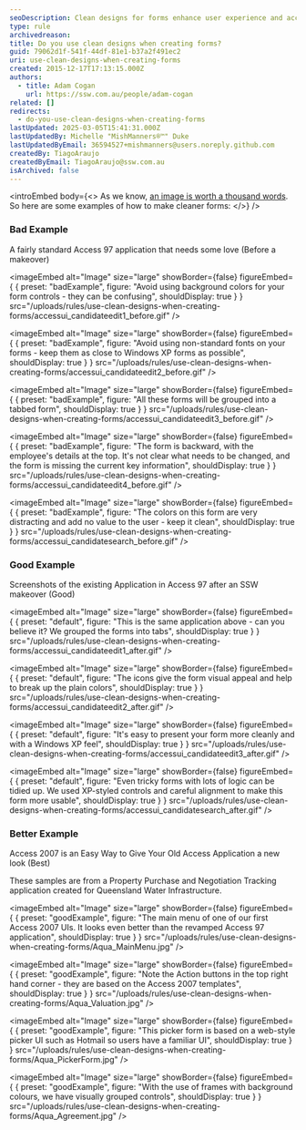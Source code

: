 ```yaml
---
seoDescription: Clean designs for forms enhance user experience and accessibility by using simple layouts, clear typography, and minimal visual distractions.
type: rule
archivedreason:
title: Do you use clean designs when creating forms?
guid: 79062d1f-541f-44df-81e1-b37a2f491ec2
uri: use-clean-designs-when-creating-forms
created: 2015-12-17T17:13:15.000Z
authors:
  - title: Adam Cogan
    url: https://ssw.com.au/people/adam-cogan
related: []
redirects:
  - do-you-use-clean-designs-when-creating-forms
lastUpdated: 2025-03-05T15:41:31.000Z
lastUpdatedBy: Michelle "MishManners®™" Duke
lastUpdatedByEmail: 36594527+mishmanners@users.noreply.github.com
createdBy: TiagoAraujo
createdByEmail: TiagoAraujo@ssw.com.au
isArchived: false
---
```


<introEmbed
  body={<>
As we know, [an image is worth a thousand words](/use-screenshots-in-your-proposals). So here are some examples of how to make cleaner forms:
  </>}
/>
### Bad Example

A fairly standard Access 97 application that needs some love (Before a makeover)

<imageEmbed
  alt="Image"
  size="large"
  showBorder={false}
  figureEmbed={ {
    preset: "badExample",
    figure: "Avoid using background colors for your form controls - they can be confusing",
    shouldDisplay: true
  } }
  src="/uploads/rules/use-clean-designs-when-creating-forms/accessui_candidateedit1_before.gif"
/>


<imageEmbed
  alt="Image"
  size="large"
  showBorder={false}
  figureEmbed={ {
    preset: "badExample",
    figure: "Avoid using non-standard fonts on your forms - keep them as close to Windows XP forms as possible",
    shouldDisplay: true
  } }
  src="/uploads/rules/use-clean-designs-when-creating-forms/accessui_candidateedit2_before.gif"
/>


<imageEmbed
  alt="Image"
  size="large"
  showBorder={false}
  figureEmbed={ {
    preset: "badExample",
    figure: "All these forms will be grouped into a tabbed form",
    shouldDisplay: true
  } }
  src="/uploads/rules/use-clean-designs-when-creating-forms/accessui_candidateedit3_before.gif"
/>


<imageEmbed
  alt="Image"
  size="large"
  showBorder={false}
  figureEmbed={ {
    preset: "badExample",
    figure: "The form is backward, with the employee's details at the top. It's not clear what needs to be changed, and the form is missing the current key information",
    shouldDisplay: true
  } }
  src="/uploads/rules/use-clean-designs-when-creating-forms/accessui_candidateedit4_before.gif"
/>


<imageEmbed
  alt="Image"
  size="large"
  showBorder={false}
  figureEmbed={ {
    preset: "badExample",
    figure: "The colors on this form are very distracting and add no value to the user - keep it clean",
    shouldDisplay: true
  } }
  src="/uploads/rules/use-clean-designs-when-creating-forms/accessui_candidatesearch_before.gif"
/>


### Good Example

Screenshots of the existing Application in Access 97 after an SSW makeover (Good)


<imageEmbed
  alt="Image"
  size="large"
  showBorder={false}
  figureEmbed={ {
    preset: "default",
    figure: "This is the same application above - can you believe it? We grouped the forms into tabs",
    shouldDisplay: true
  } }
  src="/uploads/rules/use-clean-designs-when-creating-forms/accessui_candidateedit1_after.gif"
/>



<imageEmbed
  alt="Image"
  size="large"
  showBorder={false}
  figureEmbed={ {
    preset: "default",
    figure: "The icons give the form visual appeal and help to break up the plain colors",
    shouldDisplay: true
  } }
  src="/uploads/rules/use-clean-designs-when-creating-forms/accessui_candidateedit2_after.gif"
/>



<imageEmbed
  alt="Image"
  size="large"
  showBorder={false}
  figureEmbed={ {
    preset: "default",
    figure: "It's easy to present your form more cleanly and with a Windows XP feel",
    shouldDisplay: true
  } }
  src="/uploads/rules/use-clean-designs-when-creating-forms/accessui_candidateedit3_after.gif"
/>



<imageEmbed
  alt="Image"
  size="large"
  showBorder={false}
  figureEmbed={ {
    preset: "default",
    figure: "Even tricky forms with lots of logic can be tidied up. We used XP-styled controls and careful alignment to make this form more usable",
    shouldDisplay: true
  } }
  src="/uploads/rules/use-clean-designs-when-creating-forms/accessui_candidatesearch_after.gif"
/>


### Better Example

Access 2007 is an Easy Way to Give Your Old Access Application a new look (Best)

These samples are from a Property Purchase and Negotiation Tracking application created for Queensland Water Infrastructure.

<imageEmbed
  alt="Image"
  size="large"
  showBorder={false}
  figureEmbed={ {
    preset: "goodExample",
    figure: "The main menu of one of our first Access 2007 UIs. It looks even better than the revamped Access 97 application",
    shouldDisplay: true
  } }
  src="/uploads/rules/use-clean-designs-when-creating-forms/Aqua_MainMenu.jpg"
/>


<imageEmbed
  alt="Image"
  size="large"
  showBorder={false}
  figureEmbed={ {
    preset: "goodExample",
    figure: "Note the Action buttons in the top right hand corner - they are based on the Access 2007 templates",
    shouldDisplay: true
  } }
  src="/uploads/rules/use-clean-designs-when-creating-forms/Aqua_Valuation.jpg"
/>


<imageEmbed
  alt="Image"
  size="large"
  showBorder={false}
  figureEmbed={ {
    preset: "goodExample",
    figure: "This picker form is based on a web-style picker UI such as Hotmail so users have a familiar UI",
    shouldDisplay: true
  } }
  src="/uploads/rules/use-clean-designs-when-creating-forms/Aqua_PickerForm.jpg"
/>


<imageEmbed
  alt="Image"
  size="large"
  showBorder={false}
  figureEmbed={ {
    preset: "goodExample",
    figure: "With the use of frames with background colours, we have visually grouped controls",
    shouldDisplay: true
  } }
  src="/uploads/rules/use-clean-designs-when-creating-forms/Aqua_Agreement.jpg"
/>
